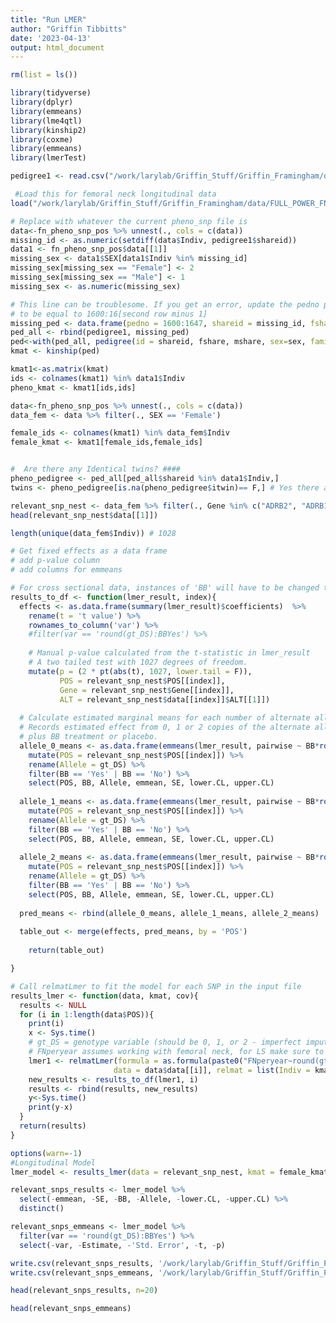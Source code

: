 ```yaml
---
title: "Run LMER"
author: "Griffin Tibbitts"
date: '2023-04-13'
output: html_document
---
```


```r
rm(list = ls())
```

```r
library(tidyverse)
library(dplyr)
library(emmeans)
library(lme4qtl)
library(kinship2)
library(coxme)
library(emmeans)
library(lmerTest)
```

```r
pedigree1 <- read.csv("/work/larylab/Griffin_Stuff/Griffin_Framingham/data/share_ped_052517.csv")

 #Load this for femoral neck longitudinal data
load("/work/larylab/Griffin_Stuff/Griffin_Framingham/data/FULL_POWER_FN_CandidateGenes.RData")
```

```r
# Replace with whatever the current pheno_snp file is
data<-fn_pheno_snp_pos %>% unnest(., cols = c(data))
missing_id <- as.numeric(setdiff(data$Indiv, pedigree1$shareid))
data1 <- fn_pheno_snp_pos$data[[1]]
missing_sex <- data1$SEX[data1$Indiv %in% missing_id]
missing_sex[missing_sex == "Female"] <- 2
missing_sex[missing_sex == "Male"] <- 1
missing_sex <- as.numeric(missing_sex)

# This line can be troublesome. If you get an error, update the pedno parameter
# to be equal to 1600:16[second row minus 1]
missing_ped <- data.frame(pedno = 1600:1647, shareid = missing_id, fshare = NA, mshare = NA, sex = missing_sex, itwin = NA)
ped_all <- rbind(pedigree1, missing_ped)
ped<-with(ped_all, pedigree(id = shareid, fshare, mshare, sex=sex, famid=pedno))
kmat <- kinship(ped)

kmat1<-as.matrix(kmat)
ids <- colnames(kmat1) %in% data1$Indiv
pheno_kmat <- kmat1[ids,ids]

data<-fn_pheno_snp_pos %>% unnest(., cols = c(data))
data_fem <- data %>% filter(., SEX == 'Female')

female_ids <- colnames(kmat1) %in% data_fem$Indiv
female_kmat <- kmat1[female_ids,female_ids]


#  Are there any Identical twins? ####
pheno_pedigree <- ped_all[ped_all$shareid %in% data1$Indiv,]
twins <- pheno_pedigree[is.na(pheno_pedigree$itwin)== F,] # Yes there are 8 individuals with the itwin marker TRUE

relevant_snp_nest <- data_fem %>% filter(., Gene %in% c("ADRB2", "ADRB1", "HDAC4")) %>% group_by(., POS, Gene) %>% nest()
head(relevant_snp_nest$data[[1]])
```

```r
length(unique(data_fem$Indiv)) # 1028
```

```r
# Get fixed effects as a data frame
# add p-value column
# add columns for emmeans

# For cross sectional data, instances of 'BB' will have to be changed to 'BB'
results_to_df <- function(lmer_result, index){
  effects <- as.data.frame(summary(lmer_result)$coefficients)  %>%
    rename(t = 't value') %>%
    rownames_to_column('var') %>%
    #filter(var == 'round(gt_DS):BBYes') %>%
    
    # Manual p-value calculated from the t-statistic in lmer_result
    # A two tailed test with 1027 degrees of freedom.
    mutate(p = (2 * pt(abs(t), 1027, lower.tail = F)),
           POS = relevant_snp_nest$POS[[index]],
           Gene = relevant_snp_nest$Gene[[index]],
           ALT = relevant_snp_nest$data[[index]]$ALT[[1]]) 
  
  # Calculate estimated marginal means for each number of alternate alleles
  # Records estimated effect from 0, 1 or 2 copies of the alternate allele
  # plus BB treatment or placebo.
  allele_0_means <- as.data.frame(emmeans(lmer_result, pairwise ~ BB*round(gt_DS), at = list(gt_DS = 0))) %>%
    mutate(POS = relevant_snp_nest$POS[[index]]) %>%
    rename(Allele = gt_DS) %>%
    filter(BB == 'Yes' | BB == 'No') %>%
    select(POS, BB, Allele, emmean, SE, lower.CL, upper.CL)
  
  allele_1_means <- as.data.frame(emmeans(lmer_result, pairwise ~ BB*round(gt_DS), at = list(gt_DS = 1))) %>%
    mutate(POS = relevant_snp_nest$POS[[index]]) %>%
    rename(Allele = gt_DS) %>%
    filter(BB == 'Yes' | BB == 'No') %>%
    select(POS, BB, Allele, emmean, SE, lower.CL, upper.CL)
    
  allele_2_means <- as.data.frame(emmeans(lmer_result, pairwise ~ BB*round(gt_DS), at = list(gt_DS = 2))) %>%
    mutate(POS = relevant_snp_nest$POS[[index]]) %>%
    rename(Allele = gt_DS) %>%
    filter(BB == 'Yes' | BB == 'No') %>%
    select(POS, BB, Allele, emmean, SE, lower.CL, upper.CL)
  
  pred_means <- rbind(allele_0_means, allele_1_means, allele_2_means)
  
  table_out <- merge(effects, pred_means, by = 'POS')
    
    return(table_out)

}

# Call relmatLmer to fit the model for each SNP in the input file
results_lmer <- function(data, kmat, cov){
  results <- NULL
  for (i in 1:length(data$POS)){
    print(i)
    x <- Sys.time()
    # gt_DS = genotype variable (should be 0, 1, or 2 - imperfect imputation could lead to values in between)
    # FNperyear assumes working with femoral neck, for LS make sure to change
    lmer1 <- relmatLmer(formula = as.formula(paste0("FNperyear~round(gt_DS)*BB +", cov, '+ (1| Indiv)')), 
                       data = data$data[[i]], relmat = list(Indiv = kmat))
    new_results <- results_to_df(lmer1, i)
    results <- rbind(results, new_results)
    y<-Sys.time()
    print(y-x)
  }
  return(results)
}
```

```r
options(warn=-1)
#Longitudinal Model
lmer_model <- results_lmer(data = relevant_snp_nest, kmat = female_kmat, cov = "AGE + HGT + BMI + EST + f6_7nbmd")
```

```r
relevant_snps_results <- lmer_model %>%
  select(-emmean, -SE, -BB, -Allele, -lower.CL, -upper.CL) %>%
  distinct()

relevant_snps_emmeans <- lmer_model %>%
  filter(var == 'round(gt_DS):BBYes') %>%
  select(-var, -Estimate, -'Std. Error', -t, -p)

write.csv(relevant_snps_results, '/work/larylab/Griffin_Stuff/Griffin_Framingham/results/Long_FN_AllSNPs_LMER_results_female.csv')
write.csv(relevant_snps_emmeans, '/work/larylab/Griffin_Stuff/Griffin_Framingham/results/Long_FN_AllSNPs_LMER_emmeans_female.csv')
```

```r
head(relevant_snps_results, n=20)
```
```r
head(relevant_snps_emmeans)
```
